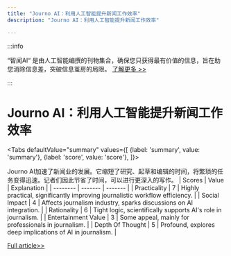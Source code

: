 ```yaml
---
title: "Journo AI：利用人工智能提升新闻工作效率"
description: "Journo AI：利用人工智能提升新闻工作效率"

---
```



:::info

“智闻AI“ 是由人工智能编撰的刊物集合，确保您只获得最有价值的信息，旨在助您消除信息差，突破信息茧房的局限。  [了解更多 >>](/)

:::

# Journo AI：利用人工智能提升新闻工作效率


<Tabs
	defaultValue="summary"
	values={[
	{label: 'summary', value: 'summary'},
	{label: 'score', value: 'score'},
]}>
<TabItem value="summary">


Journo AI加速了新闻业的发展。它缩短了研究、起草和编辑的时间，将繁琐的任务变得迅速。记者们因此节省了时间，可以进行更深入的写作。
</TabItem>
<TabItem value="score">
	| Scores     | Value   | Explanation |
	| -------- | ------- | ------- |
	| Practicality  | 7    | Highly practical, significantly improving journalistic workflow efficiency.    |
	| Social Impact | 4     | Affects journalism industry, sparks discussions on AI integration.    |
	| Rationality    | 6    | Tight logic, scientifically supports AI's role in journalism.    |
	| Entertainment Value    | 3    | Some appeal, mainly for professionals in journalism.    |
	| Depth Of Thought    | 5    | Profound, explores deep implications of AI in journalism.    |
</TabItem>
</Tabs>

[Full article>>](https://www.producthunt.com/posts/journo-ai)
